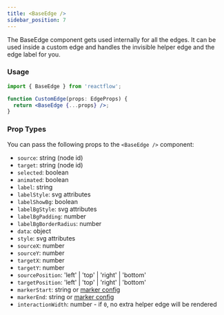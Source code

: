 ```yaml
---
title: <BaseEdge />
sidebar_position: 7
---
```


The BaseEdge component gets used internally for all the edges. It can be used inside a custom edge and handles the invisible helper edge and the edge label for you.

### Usage

```jsx
import { BaseEdge } from 'reactflow';

function CustomEdge(props: EdgeProps) {
  return <BaseEdge {...props} />;
}
```

### Prop Types

You can pass the following props to the `<BaseEdge />` component:

- `source`: string (node id)
- `target`: string (node id)
- `selected`: boolean
- `animated`: boolean
- `label`: string
- `labelStyle`: svg attributes
- `labelShowBg`: boolean
- `labelBgStyle`: svg attributes
- `labelBgPadding`: number
- `labelBgBorderRadius`: number
- `data`: object
- `style`: svg attributes
- `sourceX`: number
- `sourceY`: number
- `targetX`: number
- `targetY`: number
- `sourcePosition`: 'left' | 'top' | 'right' | 'bottom'
- `targetPosition`: 'left' | 'top' | 'right' | 'bottom'
- `markerStart`: string or [marker config](#markerstart--markerend-options)
- `markerEnd`: string or [marker config](#markerstart--markerend-options)
- `interactionWidth`: number - if `0`, no extra helper edge will be rendered
